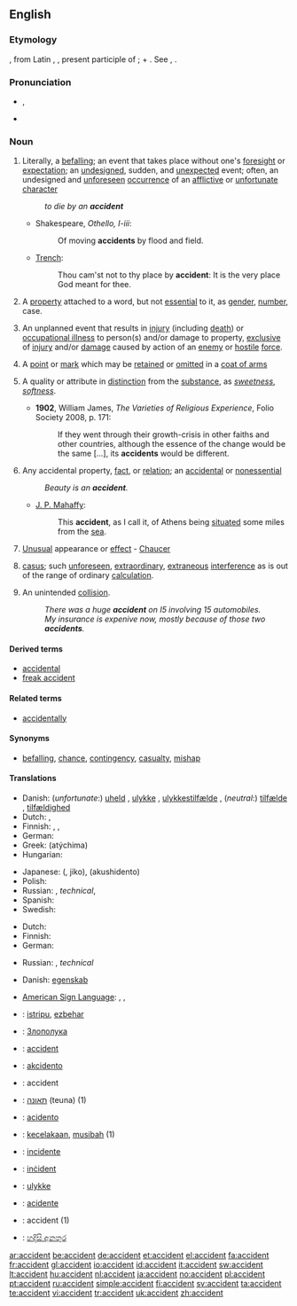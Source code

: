==English==

===Etymology===
{{etyl|fr}} {{term|accident|lang=fr}}, from Latin {{term|accidens}}, {{term||-dentis}}, present participle of {{term|accidere||to happen}}; {{term|lang=la|ad}} + {{term|cadere||to fall}}. See {{term|cadence}}, {{term|case}}.

===Pronunciation===
* {{IPA|/ˈæk.sə.dənt/}}, {{SAMPA|/"{k.s@.d@nt/}}
* {{audio|en-us-accident.ogg|Audio (US)}}

===Noun===
{{en-noun}}

# Literally, a [[befalling]]; an event that takes place without one's [[foresight]] or [[expectation]]; an [[undesigned]], sudden, and [[unexpected]] event; often, an undesigned and [[unforeseen]] [[occurrence]] of an [[afflictive]] or [[unfortunate]] [[character]]
#: ''to die by an '''accident'''''
#* Shakespeare, ''Othello, I-iii'':
#*: Of moving '''accidents''' by flood and field.
#* [[Trench]]:
#*: Thou cam'st not to thy place by '''accident''': It is the very place God meant for thee.
# {{grammar}} A [[property]] attached to a word, but not [[essential]] to it, as [[gender]], [[number]], case.
# {{military}} An unplanned event that results in [[injury]] (including [[death]]) or [[occupational illness]] to person(s) and/or damage to property, [[exclusive]] of [[injury]] and/or [[damage]] caused by action of an [[enemy]] or [[hostile]] [[force]].
# {{context|Heraldry}} A [[point]] or [[mark]] which may be [[retained]] or [[omitted]] in a [[coat of arms]]
# {{logic}} A quality or attribute in [[distinction]] from the [[substance]], as ''[[sweetness]]'', ''[[softness]]''.
#* '''1902''', William James, ''The Varieties of Religious Experience'', Folio Society 2008, p. 171:
#*: If they went through their growth-crisis in other faiths and other countries, although the essence of the change would be the same [...], its '''accidents''' would be different.
# Any accidental property, [[fact]], or [[relation]]; an [[accidental]] or [[nonessential]]
#: ''Beauty is an '''accident'''.''
#* [[w:J. P. Mahaffy|J. P. Mahaffy]]:
#*: This '''accident''', as I call it, of Athens being [[situated]] some miles from the [[sea]].
# {{obsolete}} [[unusual|Unusual]] appearance or [[effect]] - [[Chaucer]]
# {{legal}} [[casus]]; such [[unforeseen]], [[extraordinary]], [[extraneous]] [[interference]] as is out of the range of ordinary [[calculation]].
# {{context|automotive}} An unintended [[collision]].
#: ''There was a huge '''accident''' on I5 involving 15 automobiles.''
#: ''My insurance is expenive now, mostly because of those two '''accidents'''.''

====Derived terms====
* [[accidental]]
* [[freak accident]]

====Related terms====
* [[accidentally]]

====Synonyms====
* {{sense|event that takes place without foresight or expectation}} [[befalling]], [[chance]], [[contingency]], [[casualty]], [[mishap]]

====Translations====
{{trans-top|befalling, mishap, casualty}}
* Danish: (''unfortunate'':) [[uheld]] {{n}}, [[ulykke]] {{c}}, [[ulykkestilfælde]] {{c}}, (''neutral'':) [[tilfælde]] {{n}}, [[tilfældighed]] {{c}}
* Dutch: {{t+|nl|ongeluk|n}}, {{t+|nl|ongeval|n}}
* Finnish: {{t-|fi|onnettomuus}}, {{t-|fi|sattuma}}, {{t|fi|tapaturma}}
* German: {{t+|de|Unfall|m}}
* Greek: {{t+|el|ατύχημα|n|sc=Grek}} (atýchima)
* Hungarian: {{t+|hu|baleset}}
{{trans-mid}}
* Japanese: {{Jpan|[[事故]]}} ({{Jpan|[[じこ]]}}, jiko), {{Jpan|[[アクシデント]]}} (akushidento)
* Polish: {{t+|pl|wypadek|m}}
* Russian: {{t|ru|несчастный случай|m|tr=n'eš'ástnyj slúčaj|sc=Cyrl}}, {{t+|ru|авария|f|tr=avarija|sc=Cyrl}} ''technical'', {{t|ru|катастрофа|f|tr=katastrófa|sc=Cyrl}}
* Spanish: {{t+|es|accidente|m}}
* Swedish: {{t+|sv|olycka|c}}
{{trans-bottom}}

{{trans-top|property attached to a word}}
{{trans-mid}}
{{trans-bottom}}

{{trans-top|military: unplanned event resulting in injury}}
* Dutch: {{t+|nl|toevallig}}
* Finnish: {{t-|fi|onnettomuus}}
* German: {{t+|de|Unfall|m}}
{{trans-mid}}
* Russian: {{t|ru|несчастный случай|m|tr=n'eš'ástnyj slúčaj|sc=Cyrl}}, {{t+|ru|авария|f|tr=avarija|sc=Cyrl}} ''technical''
{{trans-bottom}}

{{trans-top|heraldry: which may be retained or omitted}}
{{trans-mid}}
{{trans-bottom}}

{{trans-top|logic: quality or attribute}}
{{trans-mid}}
{{trans-bottom}}

{{trans-top|accidental property}}
* Danish: [[egenskab]] {{c}}
{{trans-mid}}
{{trans-bottom}}

{{trans-top|unusual appearance}}
{{trans-mid}}
{{trans-bottom}}

{{trans-top|unforeseen interference}}
{{trans-mid}}
{{trans-bottom}}

{{trans-top|(automotive) unintended collision}}
* [[American Sign Language]]: {{qualifier|with another vehicle}} {{t|ase|3@SideChesthigh-FingerAcross-3@SideChesthigh-FingerAcross S@Tip-TipAcross-S@CenterChesthigh-TipAcross}}, {{qualifier|with a stationary object}} {{t|ase|3@SideChesthigh-FingerAcross-S@CenterChesthigh-TipAcross S@Tip-TipAcross-S@CenterChesthigh-TipAcross}}, {{qualifier|with a person}} {{t|ase|3@SideChesthigh-FingerAcross-1@CenterChesthigh-FingerUp S@Finger-TipFinger-1@CenterChesthigh-FingerUp}}
{{trans-mid}}
{{trans-bottom}}

{{checktrans-top}}
* {{ttbc|Basque}}: [[istripu]], [[ezbehar]]
* {{ttbc|Bulgarian}}: [[Злополука]]
* {{ttbc|Catalan}}: [[accident]]
* {{ttbc|Esperanto}}: [[akcidento]]
* {{ttbc|French}}: accident {{m}}
* {{ttbc|Hebrew}}: [[תאונה]] (teuna) {{f}} (1)
* {{ttbc|Ido}}: [[acidento]]
* {{ttbc|Indonesian}}: [[celaka|kecelakaan]], [[musibah]] (1)
* {{ttbc|Italian}}: [[incidente]]
{{checktrans-mid}}
* {{ttbc|Maltese}}: [[inċident]]
* {{ttbc|Norwegian}}: [[ulykke]]
* {{ttbc|Portuguese}}: [[acidente]]
* {{ttbc|Romanian}}: accident {{n}} (1)
* {{ttbc|Sinhala}}: [[හදිසි අනතුර]] {{n}}
{{checktrans-bottom}}

[[ar:accident]]
[[be:accident]]
[[de:accident]]
[[et:accident]]
[[el:accident]]
[[fa:accident]]
[[fr:accident]]
[[gl:accident]]
[[io:accident]]
[[id:accident]]
[[it:accident]]
[[sw:accident]]
[[lt:accident]]
[[hu:accident]]
[[nl:accident]]
[[ja:accident]]
[[no:accident]]
[[pl:accident]]
[[pt:accident]]
[[ru:accident]]
[[simple:accident]]
[[fi:accident]]
[[sv:accident]]
[[ta:accident]]
[[te:accident]]
[[vi:accident]]
[[tr:accident]]
[[uk:accident]]
[[zh:accident]]